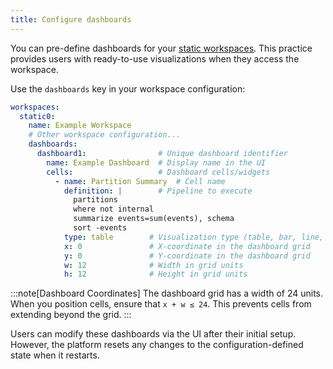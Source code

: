 ```yaml
---
title: Configure dashboards
---
```


You can pre-define dashboards for your [static
workspaces](../configure-workspaces). This practice provides users with
ready-to-use visualizations when they access the workspace.

Use the `dashboards` key in your workspace configuration:

```yaml title="workspace.yaml"
workspaces:
  static0:
    name: Example Workspace
    # Other workspace configuration...
    dashboards:
      dashboard1:                # Unique dashboard identifier
        name: Example Dashboard  # Display name in the UI
        cells:                   # Dashboard cells/widgets
          - name: Partition Summary  # Cell name
            definition: |        # Pipeline to execute
              partitions
              where not internal
              summarize events=sum(events), schema
              sort -events
            type: table        # Visualization type (table, bar, line, etc.)
            x: 0               # X-coordinate in the dashboard grid
            y: 0               # Y-coordinate in the dashboard grid
            w: 12              # Width in grid units
            h: 12              # Height in grid units
```

:::note[Dashboard Coordinates]
The dashboard grid has a width of 24 units. When you position cells, ensure
that `x + w ≤ 24`. This prevents cells from extending beyond the grid.
:::

Users can modify these dashboards via the UI after their initial setup.
However, the platform resets any changes to the configuration-defined state
when it restarts.
